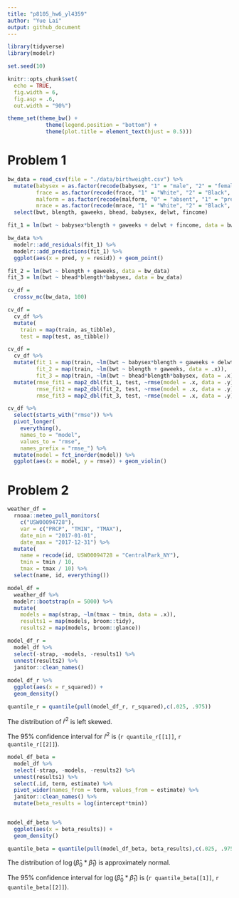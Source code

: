 ```yaml
---
title: "p8105_hw6_yl4359"
author: "Yue Lai"
output: github_document
---
```


```r
library(tidyverse)
library(modelr)

set.seed(10)

knitr::opts_chunk$set(
  echo = TRUE,
  fig.width = 6,
  fig.asp = .6,
  out.width = "90%")

theme_set(theme_bw() + 
            theme(legend.position = "bottom") + 
            theme(plot.title = element_text(hjust = 0.5)))
```

# Problem 1

```r
bw_data = read_csv(file = "./data/birthweight.csv") %>% 
  mutate(babysex = as.factor(recode(babysex, "1" = "male", "2" = "female")),
         frace = as.factor(recode(frace, "1" = "White", "2" = "Black", "3" = "Asian", "4" = "Puerto Rican", "8" = "Other", "9" = "Unknown")),
         malform = as.factor(recode(malform, "0" = "absent", "1" = "present")),
         mrace = as.factor(recode(mrace, "1" = "White", "2" = "Black", "3" = "Asian", "4" = "Puerto Rican", "8" = "Other"))) %>% 
  select(bwt, blength, gaweeks, bhead, babysex, delwt, fincome)

```

```r
fit_1 = lm(bwt ~ babysex*blength + gaweeks + delwt + fincome, data = bw_data)
```

```r
bw_data %>% 
  modelr::add_residuals(fit_1) %>% 
  modelr::add_predictions(fit_1) %>% 
  ggplot(aes(x = pred, y = resid)) + geom_point()
```



```r
fit_2 = lm(bwt ~ blength + gaweeks, data = bw_data)
fit_3 = lm(bwt ~ bhead*blength*babysex, data = bw_data)
```

```r
cv_df = 
  crossv_mc(bw_data, 100) 

cv_df =
  cv_df %>% 
  mutate(
    train = map(train, as_tibble),
    test = map(test, as_tibble))
```


```r
cv_df = 
  cv_df %>% 
  mutate(fit_1 = map(train, ~lm(bwt ~ babysex*blength + gaweeks + delwt + fincome, data = .x)),
         fit_2 = map(train, ~lm(bwt ~ blength + gaweeks, data = .x)),
         fit_3 = map(train, ~lm(bwt ~ bhead*blength*babysex, data = .x))) %>% 
  mutate(rmse_fit1 = map2_dbl(fit_1, test, ~rmse(model = .x, data = .y)),
         rmse_fit2 = map2_dbl(fit_2, test, ~rmse(model = .x, data = .y)),
         rmse_fit3 = map2_dbl(fit_3, test, ~rmse(model = .x, data = .y)))
```

```r
cv_df %>% 
  select(starts_with("rmse")) %>% 
  pivot_longer(
    everything(),
    names_to = "model", 
    values_to = "rmse",
    names_prefix = "rmse_") %>% 
  mutate(model = fct_inorder(model)) %>% 
  ggplot(aes(x = model, y = rmse)) + geom_violin()
```

# Problem 2

```r
weather_df = 
  rnoaa::meteo_pull_monitors(
    c("USW00094728"),
    var = c("PRCP", "TMIN", "TMAX"), 
    date_min = "2017-01-01",
    date_max = "2017-12-31") %>%
  mutate(
    name = recode(id, USW00094728 = "CentralPark_NY"),
    tmin = tmin / 10,
    tmax = tmax / 10) %>%
  select(name, id, everything())
```

```r
model_df = 
  weather_df %>% 
  modelr::bootstrap(n = 5000) %>% 
  mutate(
    models = map(strap, ~lm(tmax ~ tmin, data = .x)),
    results1 = map(models, broom::tidy),
    results2 = map(models, broom::glance)) 
```

```r
model_df_r =
  model_df %>%
  select(-strap, -models, -results1) %>% 
  unnest(results2) %>%
  janitor::clean_names() 
  
model_df_r %>% 
  ggplot(aes(x = r_squared)) +
  geom_density()

quantile_r = quantile(pull(model_df_r, r_squared),c(.025, .975))
```
The distribution of $\hat r^2$ is left skewed.

The 95% confidence interval for $\hat r^2$ is (`r quantile_r[[1]]`, `r quantile_r[[2]]`).

```r
model_df_beta =
  model_df %>% 
  select(-strap, -models, -results2) %>% 
  unnest(results1) %>% 
  select(.id, term, estimate) %>% 
  pivot_wider(names_from = term, values_from = estimate) %>%
  janitor::clean_names() %>% 
  mutate(beta_results = log(intercept*tmin)) 


model_df_beta %>% 
  ggplot(aes(x = beta_results)) + 
  geom_density()

quantile_beta = quantile(pull(model_df_beta, beta_results),c(.025, .975))
```

The distribution of $\log(\hat\beta_0*\hat\beta_1)$ is approximately normal. 

The 95% confidence interval for $\log(\hat\beta_0*\hat\beta_1)$ is (`r quantile_beta[[1]]`, `r quantile_beta[[2]]`).
